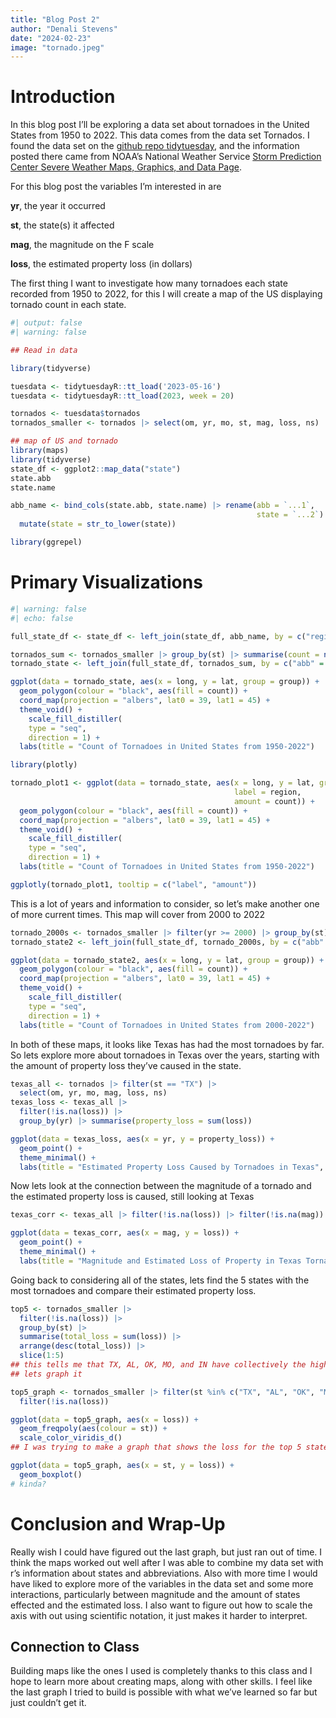 ```yaml
---
title: "Blog Post 2"
author: "Denali Stevens"
date: "2024-02-23"
image: "tornado.jpeg"
---
```


# Introduction 
In this blog post I'll be exploring a data set about tornadoes in the United States from 1950 to 2022. This data comes from the data set Tornados. I found the data set on the [github repo tidytuesday](https://github.com/rfordatascience/tidytuesday/blob/master/data/2023/2023-05-16/readme.md){target="_blank"}, and the information posted there came from NOAA's National Weather Service [Storm Prediction Center Severe Weather Maps, Graphics, and Data Page](https://www.spc.noaa.gov/wcm/#data){target="_blank"}.

For this blog post the variables I'm interested in are 


**yr**, the year it occurred

**st**, the state(s) it affected

**mag**, the magnitude on the F scale

**loss**, the estimated property loss (in dollars)


The first thing I want to investigate how many tornadoes each state recorded from 1950 to 2022, for this I will create a map of the US displaying tornado count in each state.

```r
#| output: false 
#| warning: false

## Read in data 

library(tidyverse)

tuesdata <- tidytuesdayR::tt_load('2023-05-16')
tuesdata <- tidytuesdayR::tt_load(2023, week = 20)

tornados <- tuesdata$tornados
tornados_smaller <- tornados |> select(om, yr, mo, st, mag, loss, ns)

## map of US and tornado
library(maps)
library(tidyverse)
state_df <- ggplot2::map_data("state")
state.abb
state.name

abb_name <- bind_cols(state.abb, state.name) |> rename(abb = `...1`,
                                                       state = `...2`) |>
  mutate(state = str_to_lower(state)) 

library(ggrepel)
```

# Primary Visualizations

```r
#| warning: false
#| echo: false

full_state_df <- state_df <- left_join(state_df, abb_name, by = c("region" = "state"))

tornados_sum <- tornados_smaller |> group_by(st) |> summarise(count = n())
tornado_state <- left_join(full_state_df, tornados_sum, by = c("abb" = "st"))

ggplot(data = tornado_state, aes(x = long, y = lat, group = group)) +
  geom_polygon(colour = "black", aes(fill = count)) +
  coord_map(projection = "albers", lat0 = 39, lat1 = 45) +
  theme_void() +
    scale_fill_distiller(
    type = "seq",
    direction = 1) +
  labs(title = "Count of Tornadoes in United States from 1950-2022")

library(plotly)

tornado_plot1 <- ggplot(data = tornado_state, aes(x = long, y = lat, group = group,
                                                  label = region,
                                                  amount = count)) +
  geom_polygon(colour = "black", aes(fill = count)) +
  coord_map(projection = "albers", lat0 = 39, lat1 = 45) +
  theme_void() +
    scale_fill_distiller(
    type = "seq",
    direction = 1) +
  labs(title = "Count of Tornadoes in United States from 1950-2022")

ggplotly(tornado_plot1, tooltip = c("label", "amount"))

```

This is a lot of years and information to consider, so let's make another one of more current times. This map will cover from 2000 to 2022
```r
tornado_2000s <- tornados_smaller |> filter(yr >= 2000) |> group_by(st) |> summarise(count = n())
tornado_state2 <- left_join(full_state_df, tornado_2000s, by = c("abb" = "st"))

ggplot(data = tornado_state2, aes(x = long, y = lat, group = group)) +
  geom_polygon(colour = "black", aes(fill = count)) +
  coord_map(projection = "albers", lat0 = 39, lat1 = 45) +
  theme_void() +
    scale_fill_distiller(
    type = "seq",
    direction = 1) +
  labs(title = "Count of Tornadoes in United States from 2000-2022")
```

In both of these maps, it looks like Texas has had the most tornadoes by far. So lets explore more about tornadoes in Texas over the years, starting with the amount of property loss they've caused in the state. 

```r
texas_all <- tornados |> filter(st == "TX") |> 
  select(om, yr, mo, mag, loss, ns) 
texas_loss <- texas_all |> 
  filter(!is.na(loss)) |>
  group_by(yr) |> summarise(property_loss = sum(loss))

ggplot(data = texas_loss, aes(x = yr, y = property_loss)) +
  geom_point() +
  theme_minimal() +
  labs(title = "Estimated Property Loss Caused by Tornadoes in Texas", x = "Year", y = "Property Loss")
```

Now lets look at the connection between the magnitude of a tornado and the estimated property loss is caused, still looking at Texas 
```r
texas_corr <- texas_all |> filter(!is.na(loss)) |> filter(!is.na(mag))

ggplot(data = texas_corr, aes(x = mag, y = loss)) +
  geom_point() +
  theme_minimal() +
  labs(title = "Magnitude and Estimated Loss of Property in Texas Tornadoes", x = "Magnitude on F scale", y = "Estimated Property Loss")
```

Going back to considering all of the states, lets find the 5 states with the most tornadoes and compare their estimated property loss. 
```r
top5 <- tornados_smaller |> 
  filter(!is.na(loss)) |>
  group_by(st) |> 
  summarise(total_loss = sum(loss)) |>
  arrange(desc(total_loss)) |>
  slice(1:5)
## this tells me that TX, AL, OK, MO, and IN have collectively the highest amounts of property loss 
## lets graph it 

top5_graph <- tornados_smaller |> filter(st %in% c("TX", "AL", "OK", "MO", "IN")) |>
  filter(!is.na(loss))

ggplot(data = top5_graph, aes(x = loss)) +
  geom_freqpoly(aes(colour = st)) +
  scale_color_viridis_d()
## I was trying to make a graph that shows the loss for the top 5 states over the span of years in this set, but really couldn't figure it out. 

ggplot(data = top5_graph, aes(x = st, y = loss)) +
  geom_boxplot()
# kinda? 

```


# Conclusion and Wrap-Up
Really wish I could have figured out the last graph, but just ran out of time. I think the maps worked out well after I was able to combine my data set with r's information about states and abbreviations. Also with more time I would have liked to explore more of the variables in the data set and some more interactions, particularly between magnitude and the amount of states effected and the estimated loss. I also want to figure out how to scale the axis with out using scientific notation, it just makes it harder to interpret. 


## Connection to Class
Building maps like the ones I used is completely thanks to this class and I hope to learn more about creating maps, along with other skills. I feel like the last graph I tried to build is possible with what we've learned so far but just couldn't get it.




